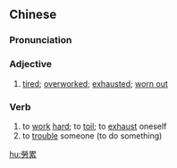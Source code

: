 {{also|劳累}}
==Chinese==
{{zh-forms|s=劳累}}

===Pronunciation===
{{zh-pron
|m=láolèi
|cat=a,v
}}

===Adjective===
{{zh-adj}}

# [[tired]]; [[overworked]]; [[exhausted]]; [[worn out]]

===Verb===
{{zh-verb}}

# to [[work]] [[hard]]; to [[toil]]; to [[exhaust]] oneself
# to [[trouble]] someone (to do something)

[[hu:勞累]]